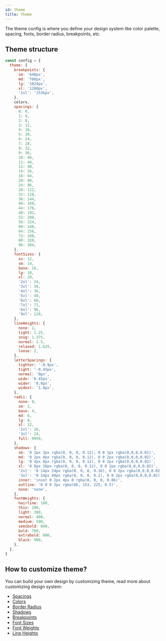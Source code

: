 ```yaml
---
id: theme
title: Theme
---
```


The theme config is where you define your design system like
color palette, spacing, fonts, border radius, breakpoints, etc.

## Theme structure

```js
const config = {
  theme: {
    breakpoints: {
      sm: '640px',
      md: '768px',
      lg: '1024px',
      xl: '1280px',
      '2xl': '1536px',
    },
    colors,
    spacings: {
      0: 0,
      1: 4,
      2: 8,
      3: 12,
      4: 16,
      5: 20,
      6: 24,
      7: 28,
      8: 32,
      9: 36,
      10: 40,
      11: 44,
      12: 48,
      14: 56,
      16: 64,
      20: 80,
      24: 96,
      28: 112,
      32: 128,
      36: 144,
      40: 160,
      44: 176,
      48: 192,
      52: 208,
      56: 224,
      60: 240,
      64: 256,
      72: 288,
      80: 320,
      96: 384,
    },
    fontSizes: {
      xs: 12,
      sm: 14,
      base: 16,
      lg: 18,
      xl: 20,
      '2xl': 24,
      '3xl': 30,
      '4xl': 36,
      '5xl': 48,
      '6xl': 60,
      '7xl': 72,
      '8xl': 96,
      '9xl': 128,
    },
    lineHeights: {
      none: 1,
      tight: 1.25,
      snug: 1.375,
      normal: 1.5,
      relaxed: 1.625,
      loose: 2,
    },
    letterSpacings: {
      tighter: '-0.9px',
      tight: '-0.45px',
      normal: '0px',
      wide: '0.45px',
      wider: '0.9px',
      widest: '1.8px',
    },
    radii: {
      none: 0,
      sm: 2,
      base: 4,
      md: 6,
      lg: 8,
      xl: 12,
      '2xl': 16,
      '3xl': 24,
      full: 9999,
    },
    shadows: {
      sm: '0 1px 3px rgba(0, 0, 0, 0.12), 0 0 1px rgba(0,0,0,0.01)',
      md: '0 2px 4px rgba(0, 0, 0, 0.12), 0 0 2px rgba(0,0,0,0.02)',
      lg: '0 4px 8px rgba(0, 0, 0, 0.12), 0 0 2px rgba(0,0,0,0.02)',
      xl: '0 8px 16px rgba(0, 0, 0, 0.12), 0 0 2px rgba(0,0,0,0.02)',
      '2xl': '0 14px 24px rgba(0, 0, 0, 0.16), 0 0 2px rgba(0,0,0,0.02)',
      '3xl': '0 24px 48px rgba(0, 0, 0, 0.2), 0 0 2px rgba(0,0,0,0.02)',
      inner: 'inset 0 2px 4px 0 rgba(0, 0, 0, 0.06)',
      outline: '0 0 0 3px rgba(66, 153, 225, 0.5)',
      none: 'none',
    },
    fontWeights: {
      hairline: 100,
      thin: 200,
      light: 300,
      normal: 400,
      medium: 500,
      semibold: 600,
      bold: 700,
      extrabold: 800,
      black: 900,
    },
  },
}
```

## How to customize theme?

You can build your own design by customizing theme, read more about customizing design system:

- [Spacings](/docs/design-system-spacings)
- [Colors](/docs/design-system-colors)
- [Border Radius](/docs/design-system-radii)
- [Shadows](/docs/design-system-shadows)
- [Breakpoints](/docs/design-system-breakpoints)
- [Font Sizes](/docs/design-system-font-sizes)
- [Font Weights](/docs/design-system-font-weights)
- [Line Heights](/docs/design-system-line-heights)
